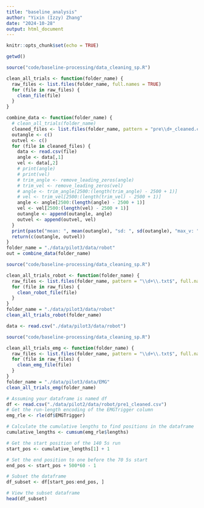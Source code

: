 ```yaml
---
title: "baseline_analysis"
author: "Yixin (Izzy) Zhang"
date: "2024-10-28"
output: html_document
---
```


```r
knitr::opts_chunk$set(echo = TRUE)
```

```r
getwd()
```

```r
source("code/baseline-processing/data_cleaning_sp.R")

clean_all_trials <- function(folder_name) {
  raw_files <- list.files(folder_name, full.names = TRUE)
  for (file in raw_files) {
    clean_file(file)
  }
}

combine_data <- function(folder_name) {
  # clean_all_trials(folder_name)
  cleaned_files <- list.files(folder_name, pattern = "pre\\d+_cleaned.csv$", full.names = TRUE)
  outangle <- c()
  outvel <- c()
  for (file in cleaned_files) {
    data <- read.csv(file)
    angle <- data[,1]
    vel <- data[,2]
    # print(angle)
    # print(vel)
    # trim_angle <- remove_leading_zeros(angle)
    # trim_vel <- remove_leading_zeros(vel)
    # angle <- trim_angle[2500:(length(trim_angle) - 2500 + 1)]
    # vel <- trim_vel[2500:(length(trim_vel) - 2500 + 1)]
    angle <- angle[2500:(length(angle) - 2500 + 1)]
    vel <- vel[2500:(length(vel) - 2500 + 1)]
    outangle <- append(outangle, angle)
    outvel <- append(outvel, vel)
  }
  print(paste("mean: ", mean(outangle), "sd: ", sd(outangle), "max_v: ", max(outvel)))
  return(c(outangle, outvel))
}
folder_name = "./data/pilot3/data/robot"
out = combine_data(folder_name)
```

```r
source("code/baseline-processing/data_cleaning_sp.R")

clean_all_trials_robot <- function(folder_name) {
  raw_files <- list.files(folder_name, pattern = "\\d+\\.txt$", full.names = TRUE)
  for (file in raw_files) {
    clean_robot_file(file)
  }
}
folder_name = "./data/pilot3/data/robot"
clean_all_trials_robot(folder_name)
```

```r
data <- read.csv("./data/pilot3/data/robot")
```

```r
source("code/baseline-processing/data_cleaning_sp.R")

clean_all_trials_emg <- function(folder_name) {
  raw_files <- list.files(folder_name, pattern = "\\d+\\.txt$", full.names = TRUE)
  for (file in raw_files) {
    clean_emg_file(file)
  }
}
folder_name = "./data/pilot3/data/EMG"
clean_all_trials_emg(folder_name)
```

```r
# Assuming your dataframe is named df
df <- read.csv("./data/pilot2/data/robot/pre1_cleaned.csv")
# Get the run-length encoding of the EMGTrigger column
emg_rle <- rle(df$EMGTrigger)

# Calculate the cumulative lengths to find positions in the dataframe
cumulative_lengths <- cumsum(emg_rle$lengths)

# Get the start position of the 140 5s run
start_pos <- cumulative_lengths[1] + 1

# Set the end position to one before the 70 5s start
end_pos <- start_pos + 500*60 - 1

# Subset the dataframe
df_subset <- df[start_pos:end_pos, ]

# View the subset dataframe
head(df_subset)
```

